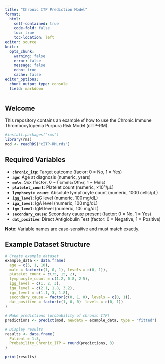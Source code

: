 ---
title: "Chronic ITP Prediction Model"
format: 
  html:
    self-contained: true 
    code-fold: false
    toc: true
    toc-location: left
editor: source
knitr: 
  opts_chunk:
    warning: false
    error: false
    message: false
    echo: true
    cache: false
editor_options: 
  chunk_output_type: console
  field: markdown
---

## Welcome

This repository contains an example of how to use the Chronic Immune Thrombocytopenia Purpura Risk Model (cITP-RM).


```{r}
#install.packages("rms")
library(rms)
mod <- readRDS("cITP-RM.rds")
```


## Required Variables

- **`chronic_itp`**: Target outcome (factor: 0 = No, 1 = Yes)
- **`age`**: Age at diagnosis (numeric, years)
- **`male`**: Sex (factor: 0 = Female/Other, 1 = Male)
- **`platelet_count`**: Platelet count (numeric, ×10³/μL)
- **`lymphocyte_count`**: Absolute lymphocyte count (numeric, 1000 cells/μL)
- **`igg_level`**: IgG level (numeric, 100 mg/dL)
- **`iga_level`**: IgA level (numeric, 100 mg/dL)
- **`igm_level`**: IgM level (numeric, 100 mg/dL)
- **`secondary_cause`**: Secondary cause present (factor: 0 = No, 1 = Yes)
- **`dat_positive`**: Direct Antiglobulin Test (factor: 0 = Negative, 1 = Positive)

**Note**: Variable names are case-sensitive and must match exactly.

## Example Dataset Structure

```{r}
# Create example dataset
example_data <- data.frame(
  age = c(5, 1, 10),
  male = factor(c(1, 0, 1), levels = c(0, 1)),
  platelet_count = c(75, 15, 2),
  lymphocyte_count = c(1.2, 0.8, 2.5),
  igg_level = c(1, 2, 3),
  iga_level = c(2.1, 1.8, 3.2),
  igm_level = c(1.1, 3, 1.8),
  secondary_cause = factor(c(0, 1, 0), levels = c(0, 1)),
  dat_positive = factor(c(1, 0, 0), levels = c(0, 1))
)

# Make predictions (probability of chronic ITP)
predictions <- predict(mod, newdata = example_data, type = "fitted")

# Display results
results <- data.frame(
  Patient = 1:3,
  Probability_Chronic_ITP = round(predictions, 3)
)

print(results)
```
